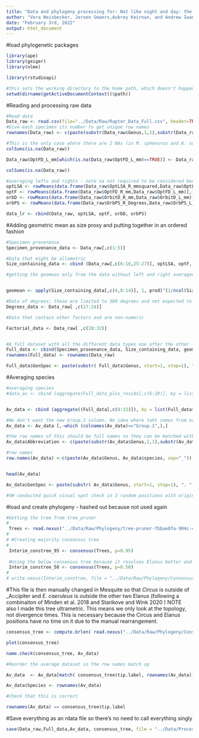 ```yaml
---
title: "Data and phylogeny processing for: Not like night and day: the nocturnal Letter-winged Kite does not differ from diurnal congeners in orbit or endocast morphology"
author: "Vera Weisbecker, Jeroen Smaers,Aubrey Keirnan, and Andrew Iwaniuk"
date: "February 3rd, 2022"
output: html_document
---
```


#load phylogenetic packages

```r

library(ape)
library(geiger)
library(nlme)

library(rstudioapi)

#this sets the working directory to the home path, which doesn't happen on everyone's computers
setwd(dirname(getActiveDocumentContext()$path))


```

#Reading and processing raw data

```r
#Read data
Data_raw <- read.csv(file="../Data/Raw/Raptor_Data_Full.csv", header=TRUE)
#Give each specimen its number to get unique row names
rownames(Data_raw) <- c(paste(substr(Data_raw$Genus,1,1),substr(Data_raw$species,1,4), "_", Data_raw$Museum, Data_raw$Catalogue_number ,sep = ""))

#This is the only case where there are 2 NAs (in M. sphenurus and A. subcristata). In these 2 cases, entering the value just for the left:
colSums(is.na(Data_raw))

Data_raw$OptFD_L_mm[which(is.na(Data_raw$OptFD_L_mm)==TRUE)] <- Data_raw$OptFD_R_mm[which(is.na(Data_raw$OptFD_L_mm)==TRUE)]

colSums(is.na(Data_raw))

#averaging lefts and rights - note na not required to be considered because dataset has both sides in all cases. Note the Wulst data are the sum of both areas from the outset (no left and right).
optLSA <- rowMeans(data.frame(Data_raw$OptLSA_R_mmsquared,Data_raw$OptLSA_L_mmsquared)[,1:2])
optF <- rowMeans(data.frame(Data_raw$OptFD_R_mm,Data_raw$OptFD_L_mm)[,1:2])
orbD <- rowMeans(data.frame(Data_raw$OrbitD_R_mm,Data_raw$OrbitD_L_mm)[,1:2])
orbPS <- rowMeans(data.frame(Data_raw$OrbPS_R_Degrees,Data_raw$OrbPS_L_Degrees)[,1:2])

data_lr <- cbind(Data_raw, optLSA, optF, orbD, orbPS)


```

#Adding geometric mean as size proxy and putting together in an ordered fashion

```r

#Specimen provenance
Specimen_provenance_data <- Data_raw[,c(1:5)]

#Data that might be allometric
Size_containing_data <- cbind (Data_raw[,c(6:16,25:27)], optLSA, optF, orbD, orbPS)

#getting the geomean only from the data without left and right averaged. Making it into a column. Also only including linear measurements, not surface and volumes because they likely change between species according to different scales


geomean <- apply(Size_containing_data[,c(4,8:14)], 1, prod)^(1/ncol(Size_containing_data[,c(4,8:14)]))

#Data of degrees; these are limited to 360 degrees and not expected to be related to size 
Degrees_data <- Data_raw[ ,c(17:24)]

#Data that contain other factors and are non-numeric

Factorial_data <- Data_raw[ ,c(28:32)]


#A full dataset with all the different data types one after the other
Full_data <- cbind(Specimen_provenance_data, Size_containing_data, geomean,Degrees_data,Factorial_data)
rownames(Full_data) <- rownames(Data_raw)

Full_data$GenSpec <- paste(substr( Full_data$Genus, start=1, stop=1), ". ", Full_data$species, sep="")

```


#Averaging species
```r
#averaging species 
#data_av <- cbind (aggregate(Full_data_plus_resids[,c(6:29)], by = list(Full_data_plus_resids$species), FUN = mean), aggregate(Full_data_plus_resids[, c (2:4, 46, 48, 49)], by = list(Full_data_plus_resids$species), FUN = unique))


Av_data <- cbind (aggregate((Full_data[,c(8:32)]), by = list(Full_data$species), FUN = mean), aggregate(Full_data[, c (1:3, 33,  36,37)], by = list(Full_data$species), FUN = unique))

#We don't want the new Group.1 column. No idea where taht comes from or the purpose!
Av_data <- Av_data [,-which (colnames(Av_data)=="Group.1",),]

#the row names of this should be full names so they can be matched with the tree - but here we make an abbreviation for plotting
Av_data$Abbreviation <- c(paste(substr(Av_data$Genus,1,1),substr(Av_data$species,1,4), sep = ""))

#row names
row.names(Av_data) <-c(paste(Av_data$Genus, Av_data$species, sep="_"))


head(Av_data)

Av_data$GenSpec <- paste(substr( Av_data$Genus, start=1, stop=1), ". ", Av_data$species, sep="")

#VW conducted quick visual spot check in 3 random positions with original dataset that all is properly averaged. Can't be too careful! All good.

```

#load and create phylogeny - hashed out because not used again

```r

#Getting the tree from tree_pruner 
# 
 Trees <- read.nexus("../Data/Raw/Phylogeny/tree-pruner-fbbae0fa-904c-4174-b7e3-b81f992e8264/output.nex")
# 
# #Creating majority consensus tree
# 
 Interim_constree_95 <- consensus(Trees, p=0.95)
 
 #Using the below consensus tree because it resolves Elanus better and in keeping with other phylogenies
 Interim_constree_50 <- consensus(Trees, p=0.50)
# 
# write.nexus(Interim_constree, file = "../Data/Raw/Phylogeny/Consensus_tree.nex")
```

#This file is then manually changed in Mesquite so that _Circus_ is outside of _Accipiter and _E. caeruleus_ is outside the other two Elanus (following a combinaiton of Minden et al. 2018 and Starikove and Wink 2020 ) NOTE also I made this tree ultrametric. This means we only look at the topology, not divergence times. This is necessary because the Circus and Elanus positions have no time on it due to the manual rearrangement. 

```r

consensus_tree <- compute.brlen( read.nexus("../Data/Raw/Phylogeny/Consensus_tree_Circus_Elanus_resolved.nex"))

plot(consensus_tree)

name.check(consensus_tree, Av_data)

#Reorder the average dataset so the row names match up 

Av_data  <- Av_data[match( consensus_tree$tip.label, rownames(Av_data)),]

Av_data$Species <- rownames(Av_data)

#Check that this is correct

rownames(Av_data) == consensus_tree$tip.label

```


#Save everything as an rdata file so there's no need to call everything singly
```r

save(Data_raw,Full_data,Av_data, consensus_tree, file = "../Data/Processed/LWK_data_processed.rda")


```
